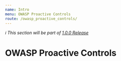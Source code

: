 ```yaml
---
name: Intro
menu: OWASP Proactive Controls
route: /owasp_proactive_controls/
---
```


_ℹ️ This section will be part of [1.0.0 Release](https://github.com/guidesmiths/cybersecurity-handbook/issues/41)_

# OWASP Proactive Controls
